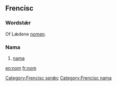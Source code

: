 ==Frencisc==
===Wordstǽr===
Of Lǽdene [[nomen]].

===Nama===

#[[nama]]

[[Category:Frencisc sprǽc]]
[[Category:Frencisc nama]]

[[en:nom]]
[[fr:nom]]